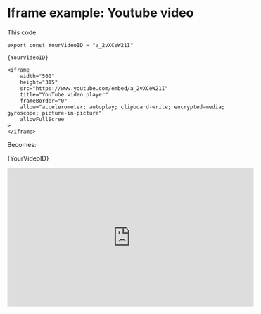 # Iframe example: Youtube video

This code:

```mdx
export const YourVideoID = "a_2vXCeW21I"

{YourVideoID}

<iframe 
    width="560" 
    height="315" 
    src="https://www.youtube.com/embed/a_2vXCeW21I" 
    title="YouTube video player" 
    frameBorder="0" 
    allow="accelerometer; autoplay; clipboard-write; encrypted-media; gyroscope; picture-in-picture" 
    allowFullScree
>
</iframe>
```

Becomes:


{YourVideoID}

<iframe 
width="560" 
height="315" 
src="https://www.youtube.com/embed/a_2vXCeW21I" 
title="YouTube video player" 
frameBorder="0" 
allow="accelerometer; autoplay; clipboard-write; encrypted-media; gyroscope; picture-in-picture" 
allowFullScreen>
</iframe>

